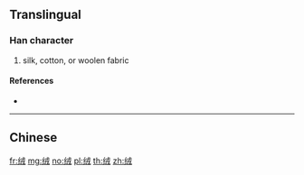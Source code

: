 {{character info/new}}
{{also|絨}}
==Translingual==

===Han character===
{{Han char|rn=120|rad=纟|as=06|sn=9|four=|canj=VMIJ,XVMIJ|ids=⿰纟戎}}

# silk, cotton, or woolen fabric

====References====
* {{Han ref|kx=0944.251|hdz=53390.010|uh=7ED2|ud=32466}}

----

==Chinese==
{{zh-see|絨}}

[[fr:绒]]
[[mg:绒]]
[[no:绒]]
[[pl:绒]]
[[th:绒]]
[[zh:绒]]